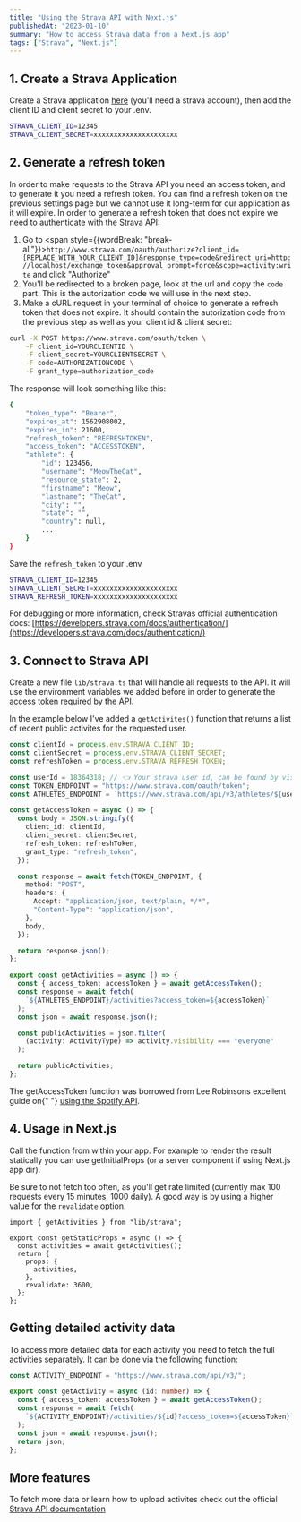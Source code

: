```yaml
---
title: "Using the Strava API with Next.js"
publishedAt: "2023-01-10"
summary: "How to access Strava data from a Next.js app"
tags: ["Strava", "Next.js"]
---
```


## 1. Create a Strava Application

Create a Strava application [here](https://www.strava.com/settings/api) (you'll need a strava account), then add the client ID and client secret to your .env.

```bash
STRAVA_CLIENT_ID=12345
STRAVA_CLIENT_SECRET=xxxxxxxxxxxxxxxxxxxxx
```

## 2. Generate a refresh token

In order to make requests to the Strava API you need an access token, and to generate it you need a refresh token. You can find a refresh token on the previous settings page but we cannot use it long-term for our application as it will expire.
In order to generate a refresh token that does not expire we need to authenticate with the Strava API:

1. Go to <span style={{wordBreak: "break-all"}}>`http://www.strava.com/oauth/authorize?client_id=[REPLACE_WITH_YOUR_CLIENT_ID]&response_type=code&redirect_uri=http://localhost/exchange_token&approval_prompt=force&scope=activity:write`</span> and click "Authorize"
2. You'll be redirected to a broken page, look at the url and copy the `code` part. This is the autorization code we will use in the next step.
3. Make a cURL request in your terminal of choice to generate a refresh token that does not expire. It should contain the autorization code from the previous step as well as your client id & client secret:

```bash
curl -X POST https://www.strava.com/oauth/token \
	-F client_id=YOURCLIENTID \
	-F client_secret=YOURCLIENTSECRET \
	-F code=AUTHORIZATIONCODE \
	-F grant_type=authorization_code
```

The response will look something like this:

```bash
{
    "token_type": "Bearer",
    "expires_at": 1562908002,
    "expires_in": 21600,
    "refresh_token": "REFRESHTOKEN",
    "access_token": "ACCESSTOKEN",
    "athlete": {
        "id": 123456,
        "username": "MeowTheCat",
        "resource_state": 2,
        "firstname": "Meow",
        "lastname": "TheCat",
        "city": "",
        "state": "",
        "country": null,
        ...
    }
}
```

Save the `refresh_token` to your .env

```bash {3}
STRAVA_CLIENT_ID=12345
STRAVA_CLIENT_SECRET=xxxxxxxxxxxxxxxxxxxxx
STRAVA_REFRESH_TOKEN=xxxxxxxxxxxxxxxxxxxxx
```

For debugging or more information, check Stravas official authentication docs: [https://developers.strava.com/docs/authentication/](https://developers.strava.com/docs/authentication/)

## 3. Connect to Strava API

Create a new file `lib/strava.ts` that will handle all requests to the API. It will use the environment variables we added before in order to generate the access token required by the API.

In the example below I've added a `getActivites()` function that returns a list of recent public activites for the requested user.

```ts
const clientId = process.env.STRAVA_CLIENT_ID;
const clientSecret = process.env.STRAVA_CLIENT_SECRET;
const refreshToken = process.env.STRAVA_REFRESH_TOKEN;

const userId = 18364318; // 👈 Your strava user id, can be found by visiting your strava profile and checking the url
const TOKEN_ENDPOINT = "https://www.strava.com/oauth/token";
const ATHLETES_ENDPOINT = `https://www.strava.com/api/v3/athletes/${userId}`;

const getAccessToken = async () => {
  const body = JSON.stringify({
    client_id: clientId,
    client_secret: clientSecret,
    refresh_token: refreshToken,
    grant_type: "refresh_token",
  });

  const response = await fetch(TOKEN_ENDPOINT, {
    method: "POST",
    headers: {
      Accept: "application/json, text/plain, */*",
      "Content-Type": "application/json",
    },
    body,
  });

  return response.json();
};

export const getActivities = async () => {
  const { access_token: accessToken } = await getAccessToken();
  const response = await fetch(
    `${ATHLETES_ENDPOINT}/activities?access_token=${accessToken}`
  );
  const json = await response.json();

  const publicActivities = json.filter(
    (activity: ActivityType) => activity.visibility === "everyone"
  );

  return publicActivities;
};
```

<Warning type="info">
  The getAccessToken function was borrowed from Lee Robinsons excellent guide on{" "}
  <a href="https://leerob.io/snippets/spotify">using the Spotify API</a>.
</Warning>

## 4. Usage in Next.js

Call the function from within your app. For example to render the result statically you can use getInitialProps (or a server component if using Next.js app dir).

Be sure to not fetch too often, as you'll get rate limited (currently max 100 requests every 15 minutes, 1000 daily). A good way is by using a higher value for the `revalidate` option.

```tsx
import { getActivities } from "lib/strava";

export const getStaticProps = async () => {
  const activities = await getActivities();
  return {
    props: {
      activities,
    },
    revalidate: 3600,
  };
};
```

## Getting detailed activity data

To access more detailed data for each activity you need to fetch the full activities separately. It can be done via the following function:

```ts
const ACTIVITY_ENDPOINT = "https://www.strava.com/api/v3/";

export const getActivity = async (id: number) => {
  const { access_token: accessToken } = await getAccessToken();
  const response = await fetch(
    `${ACTIVITY_ENDPOINT}/activities/${id}?access_token=${accessToken}`
  );
  const json = await response.json();
  return json;
};
```

## More features

To fetch more data or learn how to upload activites check out the official [Strava API documentation](https://developers.strava.com/docs/reference/)

